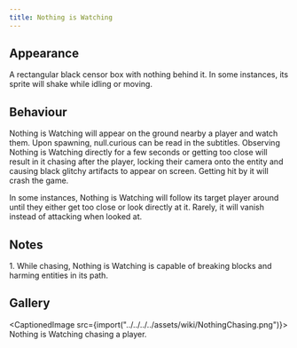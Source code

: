 ```yaml
---
title: Nothing is Watching
---
```



## Appearance

A rectangular black censor box with nothing behind it. In some
instances, its sprite will shake while idling or moving.

## Behaviour

Nothing is Watching will appear on the ground nearby a player and watch
them. Upon spawning, null.curious can be read in the subtitles.
Observing Nothing is Watching directly for a few seconds or getting too
close will result in it chasing after the player, locking their camera
onto the entity and causing black glitchy artifacts to appear on screen.
Getting hit by it will crash the game.

In some instances, Nothing is Watching will follow its target player
around until they either get too close or look directly at it. Rarely,
it will vanish instead of attacking when looked at.

## Notes

<Steps>
    1. While chasing, Nothing is Watching is capable of breaking blocks and
    harming entities in its path.
</Steps>

## Gallery

<CaptionedImage src={import("../../../../assets/wiki/NothingChasing.png")}>
    Nothing is Watching chasing a player.
</CaptionedImage>
